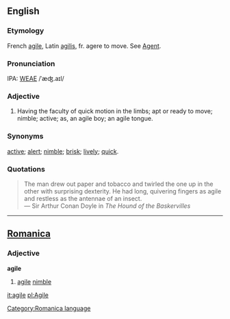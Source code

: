 ==English==
===Etymology===
French [[agile]], Latin [[agilis]], fr. agere to move.  See  [[Agent]].

===Pronunciation===
IPA: [[WEAE]] /ˈæʤ.aɪl/

===Adjective===
# Having the faculty of quick motion in the limbs; apt or ready  to move; nimble; active; as, an agile boy; an agile tongue.

===Synonyms===
[[active]]; [[alert]]; [[nimble]]; [[brisk]]; [[lively]]; [[quick]].

===Quotations===
<blockquote>
The man drew out paper and tobacco and twirled the one up in the other with surprising dexterity.  He had long, quivering fingers as agile and restless as the antennae of an insect.
<BR>&mdash; Sir Arthur Conan Doyle in ''The Hound of the Baskervilles''
</blockquote>
----

==[[Romanica]]==
[[Category:Romanica language]]
===Adjective===
<b>agile</b>
#[[agile]] [[nimble]]

[[it:agile]]
[[pl:Agile]]